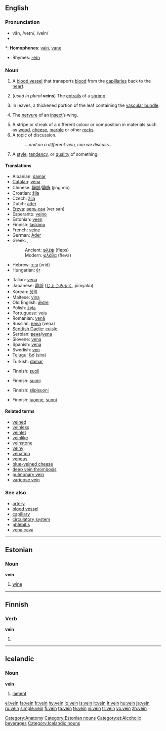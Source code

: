 {{wikipedia}}
==English==

===Pronunciation===
* vān, /veɪn/, /veIn/
* {{audio|en-us-vein.ogg|Audio (US)}}

*: '''Homophones''': [[vain]], [[vane]]
* Rhymes: [[Rhymes:English:-eɪn|-eɪn]]

===Noun===
{{en-noun}}

# {{anatomy}} A [[blood vessel]] that transports [[blood]] from the [[capillary|capillaries]] back to the [[heart]].
# (''used in plural'' '''veins''') The [[entrails]] of a [[shrimp]].
# {{botany}} In leaves, a thickened portion of the leaf containing the [[vascular bundle]].
# {{zoology}} The [[nervure]] of an [[insect]]’s wing.
# A stripe or streak of a different colour or composition in materials such as [[wood]], [[cheese]], [[marble]] or other [[rock]]s.
# A topic of discussion.
#: ''...and on a different vein, can we discuss...''
# A [[style]], [[tendency]], or [[quality]] of something.

====Translations====
{{trans-top|blood vessel}}
* Albanian: [[damar]]
* [[Catalan]]: [[vena]] {{f}}
* Chinese: [[靜脈]]/[[静脉]] (jìng mò)
* Croatian: [[žila]] {{f}}
* Czech: [[žíla]] {{f}}
* Dutch: [[ader]] {{m}}
* [[Erzya]]: [[верь сан]] (ver san)
* Esperanto: [[vejno]]
* Estonian: [[veen#Estonian|veen]]
* Finnish: [[laskimo]]
* French: [[veine]] {{f}}
* German: [[Ader]] {{f}}
* Greek: ,
*: Ancient: [[φλέψ]] {{f}} (fleps)
*: Modern: [[φλέβα]] {{f}} (fleva)
* Hebrew: [[וריד]] (vrid) {{m}}
* Hungarian: [[ér]]
{{trans-mid}}
* Italian: [[vena]] {{f}}
* Japanese: [[静脈]] ([[じょうみゃく]], jōmyaku)
* Korean: [[정맥]]
* Maltese: [[vina]] {{f}}
* Old English: [[ædre|ǣdre]] {{f}}
* Polish: [[żyła]] {{f}}
* Portuguese: [[veia]] {{f}}
* Romanian: [[venă]] {{f}}
* Russian: [[вена]] {{n}} (vena)
* [[Scottish Gaelic]]: [[cuisle]] {{f}}
* Serbian: [[вена]]/[[vena]] {{f}}
* Slovene: [[vena]] {{f}}
* Spanish: [[vena]] {{f}}
* Swedish: [[ven]] {{c}}
* [[Telugu]]: [[సిర]] (sira)
* Turkish: [[damar]]
{{trans-bottom}}

{{trans-top|entrails of a shrimp}}
* Finnish: [[suoli]]
{{trans-mid}}
{{trans-bottom}}

{{trans-top|thickened portion of a leaf}}
* Finnish: [[suoni]]
{{trans-mid}}
{{trans-bottom}}

{{trans-top|nervure of insect’s wing}}
* Finnish: [[siipisuoni]]
{{trans-mid}}
{{trans-bottom}}

{{trans-top|stripe or streak in stone or other material}}
* Finnish: [[juonne]], [[suoni]]
{{trans-mid}}
{{trans-bottom}}

====Related terms====
* [[veined]]
* [[veinless]]
* [[veinlet]]
* [[veinlike]]
* [[veinstone]]
* [[veiny]]
* [[venation]]
* [[venous]]
* [[blue-veined cheese]]
* [[deep vein thrombosis]]
* [[pulmonary vein]]
* [[varicose vein]]

===See also===
* [[artery]]
* [[blood vessel]]
* [[capillary]]
* [[circulatory system]]
* [[phlebitis]]
* [[vena cava]]

[[Category:Anatomy]]

----

==Estonian==
{{wikipedia|lang=et}}

===Noun===
'''vein'''

# [[wine]]

[[Category:Estonian nouns]]
[[Category:et:Alcoholic beverages]]

----

==Finnish==

===Verb===
'''vein'''

# {{fi-form of|viedä|type=verb|pr=first-person|pl=singular|mood=indicative|tense=past}}

----

==Icelandic==

===Noun===
'''vein''' {{n}}

# [[lament]]

[[Category:Icelandic nouns]]

[[el:vein]]
[[fa:vein]]
[[fr:vein]]
[[hy:vein]]
[[io:vein]]
[[is:vein]]
[[it:vein]]
[[lt:vein]]
[[hu:vein]]
[[ja:vein]]
[[ru:vein]]
[[simple:vein]]
[[fi:vein]]
[[ta:vein]]
[[te:vein]]
[[vi:vein]]
[[tr:vein]]
[[vo:vein]]
[[zh:vein]]